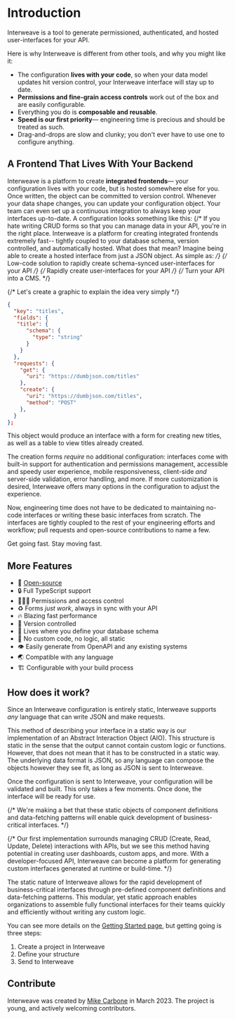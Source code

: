 # Introduction

Interweave is a tool to generate permissioned, authenticated, and hosted user-interfaces for your API.

Here is why Interweave is different from other tools, and why you might like it:

- The configuration **lives with your code**, so when your data model updates hit version control, your Interweave interface will stay up to date.
- **Permissions and fine-grain access controls** work out of the box and are easily configurable.
- Everything you do is **composable and reusable**.
- **Speed is our first priority**— engineering time is precious and should be treated as such.
- Drag-and-drops are slow and clunky; you don't ever have to use one to configure anything.

## A Frontend That Lives With Your Backend

Interweave is a platform to create **integrated frontends**— your configuration lives with your code, but is hosted somewhere else for you. Once written, the object can be committed to version control. Whenever your data shape changes, you can update your configuration object. Your team can even set up a continuous integration to always keep your interfaces up-to-date. A configuration looks something like this:
{/* If you hate writing CRUD forms so that you can manage data in your API, you're in the right place. Interweave is a platform for creating integrated frontends extremely fast-- tightly coupled to your database schema, version controlled, and automatically hosted. What does that mean? Imagine being able to create a hosted interface from just a JSON object. As simple as: */}
{/* Low-code solution to rapidly create schema-synced user-interfaces for your API */}
{/* Rapidly create user-interfaces for your API */}
{/* Turn your API into a CMS. */}

{/* Let's create a graphic to explain the idea very simply */}

```json
{
  "key": "titles",
  "fields": {
   "title": {
      "schema": {
        "type": "string"
      }
    }
  },
  "requests": {
    "get": {
      "uri": "https://dumbjson.com/titles"
    },
    "create": {
      "uri": "https://dumbjson.com/titles",
      "method": "POST"
    },
  }
};
```

This object would produce an interface with a form for creating new titles, as well as a table to view titles already created.

The creation forms _require_ no additional configuration: interfaces come with built-in support for authentication and permissions management, accessible and speedy user experience, mobile responsiveness, client-side _and_ server-side validation, error handling, and more. If more customization is desired, Interweave offers many options in the configuration to adjust the experience.

Now, engineering time does not have to be dedicated to maintaining no-code interfaces or writing these basic interfaces from scratch. The interfaces are tightly coupled to the rest of your engineering efforts and workflow; pull requests and open-source contributions to name a few.

Get going fast. Stay moving fast.

## More Features

- 👀 [Open-source](https://github.com/interweave-hq/interweave)
- 🔒 Full TypeScript support
- 🧑‍🤝‍🧑 Permissions and access control
- ♻️ Forms _just work_, always in sync with your API
- 🔥 Blazing fast performance
- 🔄 Version controlled
- 🤝 Lives where you define your database schema
- 🚀 No custom code, no logic, all static
- 👁️ Easily generate from OpenAPI and any existing systems
- 🌏 Compatible with any language
- 🏗️ Configurable with your build process

## How does it work?

Since an Interweave configuration is entirely static, Interweave supports _any_ language that can write JSON and make requests.

This method of describing your interface in a static way is our implementation of an Abstract Interaction Object (AIO). This structure is static in the sense that the output cannot contain custom logic or functions. However, that does not mean that it has to be constructed in a static way. The underlying data format is JSON, so any language can compose the objects however they see fit, as long as JSON is sent to Interweave.

Once the configuration is sent to Interweave, your configuration will be validated and built. This only takes a few moments. Once done, the interface will be ready for use.

{/* We're making a bet that these static objects of component definitions and data-fetching patterns will enable quick development of business-critical interfaces. */}

{/* Our first implementation surrounds managing CRUD (Create, Read, Update, Delete) interactions with APIs, but we see this method having potential in creating user dashboards, custom apps, and more. With a developer-focused API, Interweave can become a platform for generating custom interfaces generated at runtime or build-time. */}

The static nature of Interweave allows for the rapid development of business-critical interfaces through pre-defined component definitions and data-fetching patterns. This modular, yet static approach enables organizations to assemble fully functional interfaces for their teams quickly and efficiently without writing any custom logic.

You can see more details on the [Getting Started page](/getting-started), but getting going is three steps:

1. Create a project in Interweave
2. Define your structure
3. Send to Interweave

## Contribute

Interweave was created by [Mike Carbone](https://twitter.com/MikeCarbone) in March 2023. The project is young, and actively welcoming contributors.
